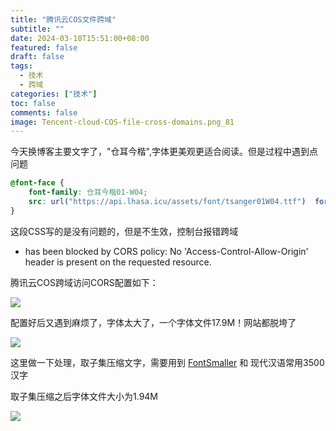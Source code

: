 ```yaml
---
title: "腾讯云COS文件跨域"
subtitle: ""
date: 2024-03-10T15:51:00+08:00
featured: false
draft: false
tags:
  - 技术
  - 跨域
categories: ["技术"]
toc: false
comments: false
image: Tencent-cloud-COS-file-cross-domains.png_81
---
```



今天换博客主要文字了，"仓耳今楷",字体更美观更适合阅读。但是过程中遇到点问题

```css
@font-face {
    font-family: 仓耳今楷01-W04;
    src: url("https://api.lhasa.icu/assets/font/tsanger01W04.ttf")  format("truetype");
}
```

这段CSS写的是没有问题的，但是不生效，控制台报错跨域

* has been blocked by CORS policy: No 'Access-Control-Allow-Origin' header is present on the requested resource.

腾讯云COS跨域访问CORS配置如下：

<Img src="tencent-cloud-cos-cross-domain-configuration.jpg" alt=" " exif="false" />

配置好后又遇到麻烦了，字体太大了，一个字体文件17.9M！网站都脱垮了

<Img src="textloading.jpg" alt=" " exif="false" />

这里做一下处理，取子集压缩文字，需要用到 [FontSmaller][1] 和 现代汉语常用3500汉字

取子集压缩之后字体文件大小为1.94M

<Img src="textloading2.png" alt=" " exif="false" />

[1]: https://fontsmaller.github.io/